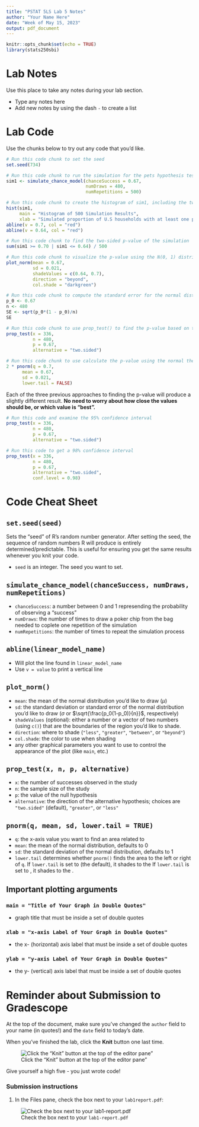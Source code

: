```yaml
---
title: "PSTAT 5LS Lab 5 Notes" 
author: "Your Name Here"
date: "Week of May 15, 2023"
output: pdf_document
---
```

```r
knitr::opts_chunk$set(echo = TRUE)
library(stats250sbi)
```

# Lab Notes

Use this place to take any notes during your lab section.

- Type any notes here
- Add new notes by using the dash `-` to create a list

# Lab Code

Use the chunks below to try out any code that you'd like. 

```r
# Run this code chunk to set the seed
set.seed(734)
```

```r
# Run this code chunk to run the simulation for the pets hypothesis test 
sim1 <- simulate_chance_model(chanceSuccess = 0.67, 
                              numDraws = 480, 
                              numRepetitions = 500)
```

```r
# Run this code chunk to create the histogram of sim1, including the two red vertical lines
hist(sim1, 
     main = "Histogram of 500 Simulation Results",
     xlab = "Simulated proportion of U.S households with at least one pet")
abline(v = 0.7, col = "red")
abline(v = 0.64, col = "red")
```

```r
# Run this code chunk to find the two-sided p-value of the simulation
sum(sim1 >= 0.70 | sim1 <= 0.64) / 500
```

```r
# Run this code chunk to visualize the p-value using the N(0, 1) distribution
plot_norm(mean = 0.67, 
          sd = 0.021, 
          shadeValues = c(0.64, 0.7), 
          direction = "beyond", 
          col.shade = "darkgreen")
```

```r
# Run this code chunk to compute the standard error for the normal distribution
p_0 <- 0.67
n <- 480
SE <- sqrt(p_0*(1 - p_0)/n)
SE 
```

```r
# Run this code chunk to use prop_test() to find the p-value based on the normal theory
prop_test(x = 336, 
          n = 480, 
          p = 0.67, 
          alternative = "two.sided")
```

```r
# Run this code chunk to use calculate the p-value using the normal theory
2 * pnorm(q = 0.7, 
      mean = 0.67, 
      sd = 0.021, 
      lower.tail = FALSE)
```

Each of the three previous approaches to finding the p-value will produce a slightly different result. **No need to worry about how close the values should be, or which value is "best".**

```r
# Run this code and examine the 95% confidence interval 
prop_test(x = 336, 
          n = 480, 
          p = 0.67, 
          alternative = "two.sided")
```

```r
# Run this code to get a 98% confidence interval 
prop_test(x = 336, 
          n = 480, 
          p = 0.67, 
          alternative = "two.sided", 
          conf.level = 0.98)
```

# Code Cheat Sheet

## `set.seed(seed)`
Sets the "seed" of R's random number generator. After setting the seed, the sequence of random numbers R will produce is entirely determined/predictable. This is useful for ensuring you get the same results whenever you knit your code.

- `seed` is an integer. The seed you want to set.

## `simulate_chance_model(chanceSuccess, numDraws, numRepetitions)`

- `chanceSuccess`: a number between 0 and 1 represending the probability of observing a "success"
- `numDraws`: the number of times to draw a poker chip from the bag needed to coplete one repetition of the simulation
- `numRepetitions`: the number of times to repeat the simulation process

## `abline(linear_model_name)`

- Will plot the line found in `linear_model_name`
- Use `v = value` to print a vertical line

## `plot_norm()` 

- `mean`: the mean of the normal distribution you'd like to draw ($\mu$)
- `sd`: the standard deviation or standard error of the normal distribution you'd like to draw ($\sigma$ or $\sqrt{\frac{p_0(1-p_0)}{n}}$, respectively)
- `shadeValues` (optional): either a number or a vector of two numbers (using `c()`) that are the boundaries of the region you'd like to shade.
- `direction`: where to shade (`"less"`, `"greater"`, `"between"`, or `"beyond"`)
- `col.shade`: the color to use when shading
- any other graphical parameters you want to use to control the appearance of the plot (like `main`, etc.)

## `prop_test(x, n, p, alternative)`

- `x`: the number of successes observed in the study
- `n`: the sample size of the study
- `p`: the value of the null hypothesis
- `alternative`: the direction of the alternative hypothesis; choices are `"two.sided"` (default), `"greater"`, or `"less"`

## `pnorm(q, mean, sd, lower.tail = TRUE)`

- `q`: the x-axis value you want to find an area related to
- `mean`: the mean of the normal distribution, defaults to 0
- `sd`: the standard deviation of the normal distribution, defaults to 1
- `lower.tail` determines whether `pnorm()` finds the area to the left or right of `q`. If `lower.tail` is set to \textcolor{blue}{`TRUE`} (the default), it shades to the \textcolor{blue}{LEFT} If `lower.tail` is set to \textcolor{red}{`FALSE`}, it shades to the \textcolor{red}{RIGHT}.

## Important plotting arguments

### `main = "Title of Your Graph in Double Quotes"`
- graph title that must be inside a set of double quotes

### `xlab = "x-axis Label of Your Graph in Double Quotes"`
- the x- (horizontal) axis label that must be inside a set of double quotes

### `ylab = "y-axis Label of Your Graph in Double Quotes"`
- the y- (vertical) axis label that must be inside a set of double quotes

# Reminder about Submission to Gradescope

At the top of the document, make sure you've changed the `author` field to your name (in quotes!) and the `date` field to today's date. 

When you've finished the lab, click the **Knit** button one last time.<br />

![Click the "Knit" button at the top of the editor pane"](assets/images/knit-button.png)

Give yourself a high five - you just wrote code! 

### Submission instructions
<!-- This is a comment and will not show up in your document. Note that the
numbering here is all 1's. This will automatically be converted to 1, 2, etc.
when you knit the document; writing all 1's makes it so you don't have to
constantly update the numbering when you move things around in editing! -->

1. In the Files pane, check the box next to your `lab1report.pdf`: </br>
  
  ![Check the box next to your `lab1-report.pdf`](assets/images/pdf_checkbox.png)